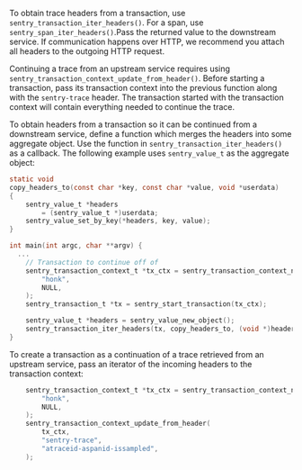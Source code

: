 To obtain trace headers from a transaction, use `sentry_transaction_iter_headers()`. For a span, use `sentry_span_iter_headers()`.Pass the returned value to the downstream service. If communication happens over HTTP, we recommend you attach all headers to the outgoing HTTP request.

Continuing a trace from an upstream service requires using `sentry_transaction_context_update_from_header()`. Before starting a transaction, pass its transaction context into the previous function along with the `sentry-trace` header. The transaction started with the transaction context will contain everything needed to continue the trace.

To obtain headers from a transaction so it can be continued from a downstream service, define a function which merges the headers into some aggregate object. Use the function in `sentry_transaction_iter_headers()` as a callback. The following example uses `sentry_value_t` as the aggregate object:

```c
static void
copy_headers_to(const char *key, const char *value, void *userdata)
{
    sentry_value_t *headers
        = (sentry_value_t *)userdata;
    sentry_value_set_by_key(*headers, key, value);
}

int main(int argc, char **argv) {
  ...
	// Transaction to continue off of
	sentry_transaction_context_t *tx_ctx = sentry_transaction_context_new(
        "honk", 
        NULL,
    );
    sentry_transaction_t *tx = sentry_start_transaction(tx_ctx);

	sentry_value_t *headers = sentry_value_new_object();
	sentry_transaction_iter_headers(tx, copy_headers_to, (void *)headers);
}
```

To create a transaction as a continuation of a trace retrieved from an upstream service, pass an iterator of the incoming headers to the transaction context:

```c
	sentry_transaction_context_t *tx_ctx = sentry_transaction_context_new(
        "honk", 
        NULL,
    );
    sentry_transaction_context_update_from_header(
        tx_ctx, 
        "sentry-trace", 
        "atraceid-aspanid-issampled",
    );

```